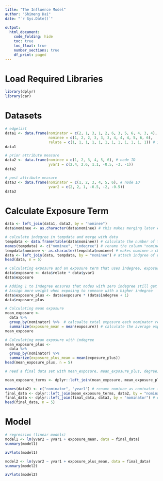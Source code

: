 ```yaml
---
title: "The Influence Model"
author: "Shimeng Dai"
date: "`r Sys.Date()`"
 
output: 
  html_document:
    code_folding: hide
    toc: true
    toc_float: true
    number_sections: true
    df_print: paged
---
```


# Load Required Libraries

```r
library(dplyr)
library(car)
```

# Datasets

```r
# edgelist
data1 <- data.frame(nominator = c(2, 1, 3, 1, 2, 6, 3, 5, 6, 4, 3, 4), 
                    nominee = c(1, 2, 2, 3, 3, 3, 4, 4, 4, 5, 6, 6), 
                    relate = c(1, 1, 1, 1, 1, 1, 1, 1, 1, 1, 1, 1)) # interaction weight
data1
```

```r
# prior attribute measure 
data2 <- data.frame(nominee = c(1, 2, 3, 4, 5, 6), # node ID
                    yvar1 = c(2.4, 2.6, 1.1, -0.5, -3, -1)) 
data2
```

```r
# post attribute measure 
data3 <- data.frame(nominator = c(1, 2, 3, 4, 5, 6), # node ID
                    yvar2 = c(2, 2, 1, -0.5, -2, -0.5)) 
data3
```

# Calculate Exposure Term 

```r
data <- left_join(data1, data2, by = "nominee")  
data$nominee <- as.character(data$nominee) # this makes merging later easier
```

```r
# calculate indegree in tempdata and merge with data
tempdata <- data.frame(table(data$nominee)) # calculate the number of times a node has been nominated as a nominee
names(tempdata) <- c("nominee", "indegree") # rename the column "nominee"
tempdata$nominee <- as.character(tempdata$nominee) # makes nominee a character data type, instead of a factor, which can cause problems
data <- left_join(data, tempdata, by = "nominee") # attach indgree of nominee to the main dataset
head(data, n = 5)
```


```r
# Calculating exposure and an exposure term that uses indegree, exposure_plus
data$exposure <- data$relate * data$yvar1
data$exposure
```

```r
# Adding 1 to indegree ensures that nodes with zero indegree still get a non-zero exposure_plus value.
# Assign more weight when exposing to someone with a higher indegree
data$exposure_plus <- data$exposure * (data$indegree + 1)
data$exposure_plus
```

```r
# Calculating mean exposure
mean_exposure <-
  data %>%
  group_by(nominator) %>%  # calcualte total exposure each nominator receives based on the attributes (yvar1) of the people they nominated.
  summarize(exposure_mean = mean(exposure)) # calculate the average exposure each nominator receives
mean_exposure
```

```r
# Calculating mean exposure with indegree
mean_exposure_plus <-
  data %>%
  group_by(nominator) %>%
  summarize(exposure_plus_mean = mean(exposure_plus))
head(mean_exposure_plus, n = 5)
```

```r
# need a final data set with mean_exposure, mean_exposure_plus, degree, yvar1, and yvar2 added

mean_exposure_terms <- dplyr::left_join(mean_exposure, mean_exposure_plus, by = "nominator")

names(data2) <- c("nominator", "yvar1") # rename nominee as nominator to merge these
final_data <- dplyr::left_join(mean_exposure_terms, data2, by = "nominator")
final_data <- dplyr::left_join(final_data, data3, by = "nominator") # data3 already has nominator, so no need to change
head(final_data, n = 5)
```

# Model

```r
# regression (linear models)
model1 <- lm(yvar2 ~ yvar1 + exposure_mean, data = final_data)
summary(model1)

```
```r
avPlots(model1)
```
```r
model2 <- lm(yvar2 ~ yvar1 + exposure_plus_mean, data = final_data)
summary(model2)
```
```r
avPlots(model2)
```

